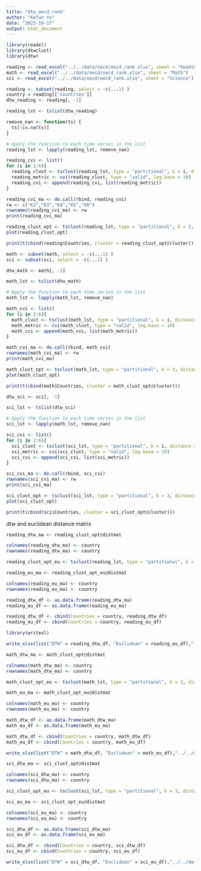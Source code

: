 ```yaml
---
title: "dtw_oecd_rank"
author: "Kefan Yu"
date: "2023-10-17"
output: html_document
---
```


```r
library(readxl)
library(dtwclust)
library(dtw)
```

```r
reading <- read_excel("../../data/oecd/oecd_rank.xlsx", sheet = "Reading")
math <- read_excel("../../data/oecd/oecd_rank.xlsx", sheet = "Math")
sci <- read_excel("../../data/oecd/oecd_rank.xlsx", sheet = "Science")
```

```r
reading <- subset(reading, select = -c(...1) )
country = reading[['Countries']]
dtw_reading <- reading[, -1]
```

```r
reading_lst <- tslist(dtw_reading)

remove_nan <- function(ts) {
  ts[!is.na(ts)]
}

# Apply the function to each time series in the list
reading_lst <- lapply(reading_lst, remove_nan)
```

```r
reading_cvi <- list()
for (i in 2:6){
  reading_clust <- tsclust(reading_lst, type = "partitional", k = i, distance = "dtw", centroid = "pam",set.seed(5))
  reading_metric <- cvi(reading_clust, type = "valid", log.base = 10)
  reading_cvi <- append(reading_cvi, list(reading_metric))
}

reading_cvi_ma <- do.call(rbind, reading_cvi)
rw <- c("K2","K3","K4","K5","K6")
rownames(reading_cvi_ma) <- rw
print(reading_cvi_ma)
```

```r
reading_clust_opt <- tsclust(reading_lst, type = "partitional", k = 5, distance = "dtw", centroid = "pam",seed = 725)
plot(reading_clust_opt)
```

```r
print(t(cbind(reading$Countries, cluster = reading_clust_opt@cluster)))
```

```r
math <- subset(math, select = -c(...1) )
sci <- subset(sci, select = -c(...1) )
```

```r
dtw_math <- math[, -1]

math_lst <- tslist(dtw_math)

# Apply the function to each time series in the list
math_lst <- lapply(math_lst, remove_nan)
```

```r
math_cvi <- list()
for (i in 2:6){
  math_clust <- tsclust(math_lst, type = "partitional", k = i, distance = "dtw", centroid = "pam",set.seed(4))
  math_metric <- cvi(math_clust, type = "valid", log.base = 10)
  math_cvi <- append(math_cvi, list(math_metric))
}

math_cvi_ma <- do.call(rbind, math_cvi)
rownames(math_cvi_ma) <- rw
print(math_cvi_ma)
```

```r
math_clust_opt <- tsclust(math_lst, type = "partitional", k = 3, distance = "dtw", centroid = "pam",seed = 725)
plot(math_clust_opt)
```

```r
print(t(cbind(math$Countries, cluster = math_clust_opt@cluster)))
```

```r
dtw_sci <- sci[, -1]

sci_lst <- tslist(dtw_sci)

# Apply the function to each time series in the list
sci_lst <- lapply(math_lst, remove_nan)

```

```r
sci_cvi <- list()
for (i in 2:6){
  sci_clust <- tsclust(sci_lst, type = "partitional", k = i, distance = "dtw", centroid = "pam",set.seed(4))
  sci_metric <- cvi(sci_clust, type = "valid", log.base = 10)
  sci_cvi <- append(sci_cvi, list(sci_metric))
}

sci_cvi_ma <- do.call(rbind, sci_cvi)
rownames(sci_cvi_ma) <- rw
print(sci_cvi_ma)
```

```r
sci_clust_opt <- tsclust(sci_lst, type = "partitional", k = 3, distance = "dtw", centroid = "pam",seed = 725)
plot(sci_clust_opt)
```

```r
print(t(cbind(sci$Countries, cluster = sci_clust_opt@cluster)))
```

dtw and euclidean distance matrix

```r
reading_dtw_ma <- reading_clust_opt@distmat
```

```r
colnames(reading_dtw_ma) <- country
rownames(reading_dtw_ma) <- country
```

```r
reading_clust_opt_eu <- tsclust(reading_lst, type = "partitional", k = 5, distance = "Euclidean", centroid = "pam",seed = 725)
```

```r
reading_eu_ma <- reading_clust_opt_eu@distmat
```

```r
colnames(reading_eu_ma) <- country
rownames(reading_eu_ma) <- country
```

```r
reading_dtw_df <- as.data.frame(reading_dtw_ma)
reading_eu_df <- as.data.frame(reading_eu_ma)
```

```r
reading_dtw_df <- cbind(Countries = country, reading_dtw_df)
reading_eu_df <- cbind(Countries = country, reading_eu_df)
```

```r
library(writexl)

write_xlsx(list("DTW" = reading_dtw_df, "Euclidean" = reading_eu_df),"../../data/dtw/reading_oecd_rank_distance.xlsx")
```

```r
math_dtw_ma <- math_clust_opt@distmat

colnames(math_dtw_ma) <- country
rownames(math_dtw_ma) <- country
```

```r
math_clust_opt_eu <- tsclust(math_lst, type = "partitional", k = 3, distance = "Euclidean", centroid = "pam",seed = 725)
```

```r
math_eu_ma <- math_clust_opt_eu@distmat

colnames(math_eu_ma) <- country
rownames(math_eu_ma) <- country
```

```r
math_dtw_df <- as.data.frame(math_dtw_ma)
math_eu_df <- as.data.frame(math_eu_ma)
```

```r
math_dtw_df <- cbind(Countries = country, math_dtw_df)
math_eu_df <- cbind(Countries = country, math_eu_df)
```

```r
write_xlsx(list("DTW" = math_dtw_df, "Euclidean" = math_eu_df),"../../data/dtw/math_oecd_rank_distance.xlsx")
```

```r
sci_dtw_ma <- sci_clust_opt@distmat

colnames(sci_dtw_ma) <- country
rownames(sci_dtw_ma) <- country
```

```r
sci_clust_opt_eu <- tsclust(sci_lst, type = "partitional", k = 3, distance = "Euclidean", centroid = "pam",seed = 725)
```

```r
sci_eu_ma <- sci_clust_opt_eu@distmat

colnames(sci_eu_ma) <- country
rownames(sci_eu_ma) <- country
```

```r
sci_dtw_df <- as.data.frame(sci_dtw_ma)
sci_eu_df <- as.data.frame(sci_eu_ma)
```

```r
sci_dtw_df <- cbind(Countries = country, sci_dtw_df)
sci_eu_df <- cbind(Countries = country, sci_eu_df)
```

```r
write_xlsx(list("DTW" = sci_dtw_df, "Euclidean" = sci_eu_df),"../../data/dtw/sci_oecd_rank_distance.xlsx")
```